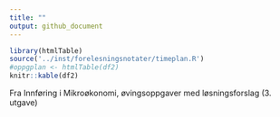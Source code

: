 ```yaml
---
title: ""
output: github_document
---
```



```r
library(htmlTable)
source('../inst/forelesningsnotater/timeplan.R')
#oppgplan <- htmlTable(df2)
knitr::kable(df2)
```
Fra Innføring i Mikroøkonomi, øvingsoppgaver med løsningsforslag (3. utgave)
